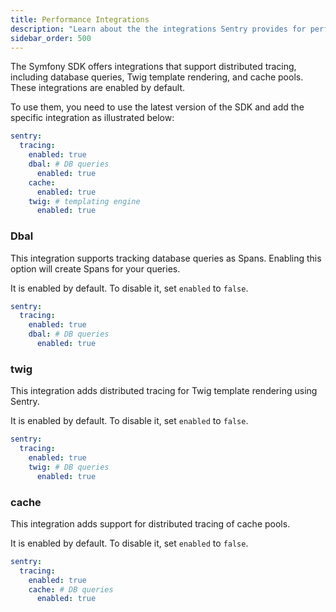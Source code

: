 ```yaml
---
title: Performance Integrations
description: "Learn about the the integrations Sentry provides for performance monitoring and how to configure them."
sidebar_order: 500
---
```


The Symfony SDK offers integrations that support distributed tracing, including database queries, Twig template rendering, and cache pools. These integrations are enabled by default.

To use them, you need to use the latest version of the SDK and add the specific integration as illustrated below:

```yaml {filename:config/packages/sentry.yaml}
sentry:
  tracing:
    enabled: true
    dbal: # DB queries
      enabled: true
    cache:
      enabled: true
    twig: # templating engine
      enabled: true
```

### Dbal

This integration supports tracking database queries as Spans. Enabling this option will create Spans for your queries.

It is enabled by default. To disable it, set `enabled` to `false`.

```yaml {filename:config/packages/sentry.yaml}
sentry:
  tracing:
    enabled: true
    dbal: # DB queries
      enabled: true
```

### twig

This integration adds distributed tracing for Twig template rendering using Sentry.

It is enabled by default. To disable it, set `enabled` to `false`.

```yaml {filename:config/packages/sentry.yaml}
sentry:
  tracing:
    enabled: true
    twig: # DB queries
      enabled: true
```

### cache

This integration adds support for distributed tracing of cache pools.

It is enabled by default. To disable it, set `enabled` to `false`.

```yaml {filename:config/packages/sentry.yaml}
sentry:
  tracing:
    enabled: true
    cache: # DB queries
      enabled: true
```
